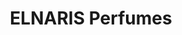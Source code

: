 ---
title: "ELNARIS Perfumes"
summary: "A luxury fragrance brand that embodies sophistication and timeless elegance. We crafted a visual identity that captures the essence of their premium perfumes through stunning photography and minimal design."
images:
  - "/images/works/elnaris/elnaris-1.png"
  - "/images/works/elnaris/elnaris-2.png"
  - "/images/works/elnaris/elnaris-3.png"
  - "/images/works/elnaris/elnaris-4.png"
  - "/images/works/elnaris/elnaris-5.png"
  - "/images/works/elnaris/elnaris-6.png"
  - "/images/works/elnaris/elnaris-7.png"
  - "/images/works/elnaris/elnaris-8.png"
---